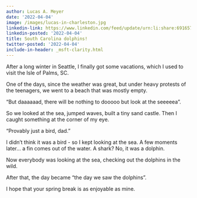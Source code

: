 ```yaml
---
author: Lucas A. Meyer
date: '2022-04-04'
image: /images/lucas-in-charleston.jpg
linkedin-link: https://www.linkedin.com/feed/update/urn:li:share:6916579598633701376
linkedin-posted: '2022-04-04'
title: South Carolina dolphins!
twitter-posted: '2022-04-04'
include-in-header: _msft-clarity.html
---
```


After a long winter in Seattle, I finally got some vacations, which I used to visit the Isle of Palms, SC. 

One of the days, since the weather was great, but under heavy protests of the teenagers, we went to a beach that was mostly empty. 

“But daaaaaad, there will be nothing to dooooo but look at the seeeeea”. 

So we looked at the sea, jumped waves, built a tiny sand castle. Then I caught something at the corner of my eye. 

“Provably just a bird, dad.”

I didn’t think it was a bird - so I kept looking at the sea. A few moments later… a fin comes out of the water. A shark? No, it was a dolphin.

Now everybody was looking at the sea, checking out the dolphins in the wild. 

After that, the day became “the day we saw the dolphins”. 

I hope that your spring break is as enjoyable as mine.
